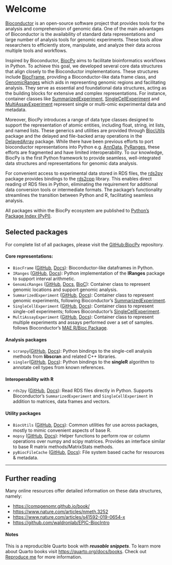 # Welcome {.unnumbered}

[Bioconductor](https://www.bioconductor.org) is an open-source software project 
that provides tools for the analysis and comprehension of genomic data. 
One of the main advantages of Bioconductor is the availability of 
standard data representations and large number of analysis tools for genomic 
experiments. 
These tools allow researchers to efficiently store, manipulate, and analyze
their data across multiple tools and workflows.

Inspired by Bioconductor, [BiocPy](https://github.com/BiocPy) aims to facilitate 
bioinformatics workflows in Python. 
To achieve this goal, we developed several core data structures that align 
closely to the Bioconductor implementations. 
These structures include [BiocFrame](https://github.com/BiocPy/BiocFrame), 
providing a Bioconductor-like data frame class, and 
[GenomicRanges](https://github.com/BiocPy/GenomicRanges) which aids in representing 
genomic regions and facilitating analysis. 
They serve as essential and foundational data structures, acting as the building 
blocks for extensive and complex representations. For instance, container classes 
like [SummarizedExperiment](https://github.com/BiocPy/SummarizedExperiment), 
[SingleCellExperiment](https://github.com/BiocPy/SingleCellExperiment) and
[MultiAssayExperiment](https://github.com/BiocPy/MultiAssayExperiment) represent 
single or multi-omic experimental data and metadata.

Moreover, BiocPy introduces a range of data type classes designed to support the 
representation of atomic entities, including float, string, int lists, and named lists. 
These generics and utilities are provided through [BiocUtils](https://github.com/BiocPy/BiocUtils) 
package and the delayed and file-backed array operations in the
[DelayedArray](https://github.com/BiocPy/DelayedArray) package. 
While there have been previous efforts to port bioconductor representations into 
Python e.g. [AnnData](https://github.com/scverse/anndata), 
[PyRanges](https://github.com/pyranges/pyranges), these efforts are fragmented and 
have limited interoperability.
To our knowledge, BiocPy is the first Python framework to provide seamless, well-integrated data 
structures and representations for genomic data analysis.

For convenient access to experimental data stored in RDS files, the
[rds2py](https://github.com/BiocPy/rds2py) package provides bindings to the 
[rds2cpp](https://github.com/ltla/rds2cpp) library. 
This enables direct reading of RDS files in Python, eliminating 
the requirement for additional data conversion tools or intermediate formats. 
The package's functionality streamlines the transition between Python and R, 
facilitating seamless analysis.

All packages within the BiocPy ecosystem are published to 
[Python's Package Index (PyPI)](https://pypi.org/).

## Selected packages

For complete list of all packages, please visit the 
[GitHub:BiocPy](https://github.com/BiocPy) repository.

#### Core representations:

- `BiocFrame` ([GitHub](https://github.com/BiocPy/BiocFrame), [Docs](https://biocpy.github.io/BiocFrame/)): Bioconductor-like dataframes in Python.
- `IRanges` ([GitHub](https://github.com/BiocPy/IRanges), [Docs](https://biocpy.github.io/IRanges/)): Python implementation of the **IRanges** package to support interval arithmetic.
- `GenomicRanges` ([GitHub](https://github.com/BiocPy/GenomicRanges), [Docs](https://biocpy.github.io/GenomicRanges/), [BioC](https://bioconductor.org/packages/release/bioc/html/GenomicRanges.html)): Container class to represent genomic locations and support genomic analysis. 
- `SummarizedExperiment` ([GitHub](https://github.com/BiocPy/SummarizedExperiment), [Docs](https://biocpy.github.io/SummarizedExperiment/)): Container class to represent genomic experiments, following Bioconductor's [SummarizedExperiment](https://bioconductor.org/packages/release/bioc/html/SummarizedExperiment.html).
- `SingleCellExperiment` ([GitHub](https://github.com/BiocPy/SingleCellExperiment), [Docs](https://biocpy.github.io/SingleCellExperiment/)): Container class to represent single-cell experiments; follows Bioconductor’s [SingleCellExperiment](https://bioconductor.org/packages/release/bioc/html/SingleCellExperiment.html).
- `MultiAssayExperiment` ([GitHub](https://github.com/BiocPy/MultiAssayExperiment), [Docs](https://biocpy.github.io/MultiAssayExperiment/)): Container class to represent multiple experiments and assays performed over a set of samples. follows Bioconductor's [MAE R/Bioc Package](https://bioconductor.org/packages/release/bioc/html/MultiAssayExperiment.html).

#### Analysis packages
- `scranpy`([GitHub](https://github.com/BiocPy/scranpy), [Docs](https://biocpy.github.io/scranpy/)): Python bindings to the single-cell analysis methods from **libscran** and related C++ libraries.
- `singler`([GitHub](https://github.com/BiocPy/singler), [Docs](https://biocpy.github.io/singler/)): Python bindings to the **singleR** algorithm to annotate cell types from known references.

#### Interoperability with R

- `rds2py` ([GitHub](https://github.com/BiocPy/rds2py), [Docs](https://biocpy.github.io/rds2py/)): Read RDS files directly in Python. Supports Bioconductor's `SummarizedExperiment` and `SingleCellExperiment` in addition to matrices, data frames and vectors.

#### Utility packages

- `BiocUtils` ([GitHub](https://github.com/BiocPy/BiocUtils), [Docs](https://biocpy.github.io/BiocUtils/)): Common utilities for use across packages, mostly to mimic convenient aspects of base R.
- `mopsy` ([GitHub](https://github.com/BiocPy/mopsy), [Docs](https://biocpy.github.io/mopsy/)): Helper functions to perform row or column operations over numpy and scipy matrices. Provides an interface similar to base R matrix methods/MatrixStats methods.
- `pyBiocFileCache` ([GitHub](https://github.com/BiocPy/pyBiocFileCache), [Docs](https://pypi.org/project/pyBiocFileCache/)): File system based cache for resources & metadata. 

----

## Further reading

Many online resources offer detailed information on these data structures, namely:

- [https://compgenomr.github.io/book/](https://compgenomr.github.io/book/)
- [https://www.nature.com/articles/nmeth.3252](https://www.nature.com/articles/nmeth.3252)
- [https://www.nature.com/articles/s41592-019-0654-x](https://www.nature.com/articles/s41592-019-0654-x)
- [https://github.com/waldronlab/EPIC-BiocIntro](https://github.com/waldronlab/EPIC-BiocIntro)

#### Notes

This is a reproducible Quarto book with ***reusable snippets***. To learn more about Quarto books visit <https://quarto.org/docs/books>. Check out [Reproduce me](./chapters/sessioninfo.qmd) for more information.
